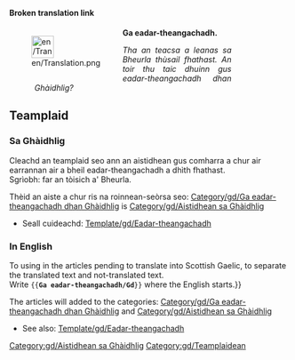 <noinclude>
'''Broken translation link'''
</noinclude>
<div style="width: 400px; margin: .5cm 0; clear: left"><div style="float: left">[[File:en/Translation.png|40px|left]]</div>
<div class="plainlinks" style="margin-left: 1.2cm; text-align: justify"><p style="border-bottom: 1px solid #8888aa">'''Ga eadar-theangachadh.'''</p>
<p style="font-size: 90%">''Tha an teacsa a leanas sa Bheurla thùsail fhathast. An toir thu taic dhuinn gus eadar-theangachadh dhan Ghàidhlig?''</p></div></div>
<includeonly>{{{1|[[Category:gd/Ga eadar-theangachadh dhan Ghàidhlig]]}}}[[Category:gd/Aistidhean sa Ghàidhlig]]</includeonly><noinclude>
== Teamplaid ==
=== Sa Ghàidhlig ===
Cleachd an teamplaid seo ann an aistidhean gus comharra a chur air earrannan air a bheil eadar-theangachadh a dhìth fhathast.<br/>
Sgrìobh: {{c|<nowiki>{{gd/Ga eadar-theangachadh}}</nowiki>|}} far an tòisich a' Bheurla.

Thèid an aiste a chur ris na roinnean-seòrsa seo: [[Category/gd/Ga eadar-theangachadh dhan Ghàidhlig]] is [[Category/gd/Aistidhean sa Ghàidhlig]]

* Seall cuideachd: [[Template/gd/Eadar-theangachadh]]

=== In English ===
To using in the articles pending to translate into Scottish Gaelic, to separate the translated text and not-translated text.<br/>
Write <code><nowiki>{{</nowiki>'''Ga eadar-theangachadh/Gd'''<nowiki>}}</nowiki></code> where the English starts.}}

The articles will added to the categories: [[Category/gd/Ga eadar-theangachadh dhan Ghàidhlig]] and [[Category/gd/Aistidhean sa Ghàidhlig]]

* See also: [[Template/gd/Eadar-theangachadh]]
</noinclude>
[[Category:gd/Teamplaidean]]